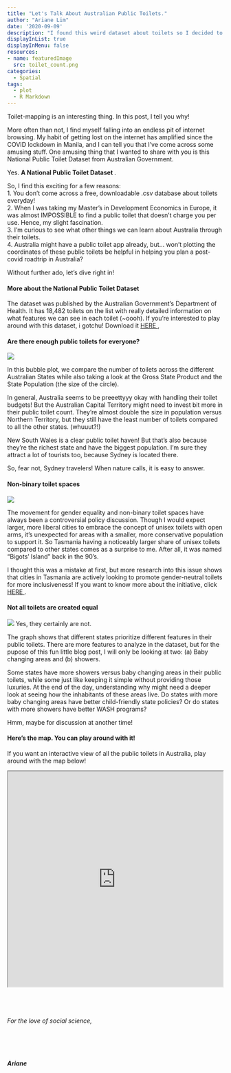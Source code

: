 ```yaml
---
title: "Let's Talk About Australian Public Toilets."
author: "Ariane Lim"
date: '2020-09-09'
description: "I found this weird dataset about toilets so I decided to analyze it."
displayInList: true
displayInMenu: false
resources:
- name: featuredImage
  src: toilet_count.png
categories:
  - Spatial
tags:
  - plot
  - R Markdown
---
```

Toilet-mapping is an interesting thing. In this post, I tell you why!

More often than not, I find myself falling into an endless pit of internet browsing. My habit of getting lost on the internet has amplified since the COVID lockdown in Manila, and I can tell you that I've come across some amusing stuff. One amusing thing that I wanted to share with you is this National Public Toilet Dataset from Australian Government. 

Yes. <b> A National Public Toilet Dataset </b>.

So, I find this exciting for a few reasons: <br>
1. You don't come across a free, downloadable .csv database about toilets everyday!<br>
2. When I was taking my Master's in Development Economics in Europe, it was almost IMPOSSIBLE to find a public toilet that doesn't charge you per use. Hence, my slight fascination.<br>
3. I'm curious to see what other things we can learn about Australia through their toilets.<br>
4. Australia might have a public toilet app already, but... won't plotting the coordinates of these public toilets be helpful in helping you plan a post-covid roadtrip in Australia? 

Without further ado, let's dive right in!

<h4> More about the National Public Toilet Dataset </h4> 
The dataset was published by the Australian Government's Department of Health. It has 18,482 toilets on the list with really detailed information on what features we can see in each toilet (~oooh). If you're interested to play around with this dataset, i gotchu! Download it <a href="https://data.gov.au/data/dataset/national-public-toilet-map"> HERE </a>,

<h4>Are there enough public toilets for everyone? </h4>

![](toilet_count.png)

In this bubble plot, we compare the number of toilets across the different Australian States while also taking a look at the Gross State Product and the State Population (the size of the circle). 

In general, Australia seems to be preeettyyy okay with handling their toilet budgets! But the Australian Capital Territory might need to invest bit more in their public toilet count. They're almost double the size in population versus Northern Territory, but they still have the least number of toilets compared to all the other states. (whuuut?!)

New South Wales is a clear public toilet haven! But that's also because they're the richest state and have the biggest population. I'm sure they attract a lot of tourists too, because Sydney is located there. 

So, fear not, Sydney travelers! When nature calls, it is easy to answer.

<h4>Non-binary toilet spaces </h4>

![](/post/Australian-toilets/Australian_toilets_7_0.png)

The movement for gender equality and non-binary toilet spaces have always been a controversial policy discussion. Though I would expect larger, more liberal cities to embrace the concept of unisex toilets with open arms, it's unexpected for areas with a smaller, more conservative population to support it. So Tasmania having a noticeably larger share of unisex toilets compared to other states comes as a surprise to me. After all, it was named "Bigots' Island" back in the 90's.

I thought this was a mistake at first, but more research into this issue shows that cities in Tasmania are actively looking to promote gender-neutral toilets for more inclusiveness! If you want to know more about the initiative, click <a href="https://www.binary.org.au/divisive_trans_toilet_proposal"> HERE </a>.

<h4> Not all toilets are created equal </h4>

![](Australian_toilets_9_0.png)
Yes, they certainly are not.

The graph shows that different states prioritize different features in their public toilets. There are more features to analyze in the dataset, but for the pupose of this fun little blog post, I will only be looking at two: (a) Baby changing areas and (b) showers.

Some states have more showers versus baby changing areas in their public toilets, while some just like keeping it simple without providing those luxuries. At the end of the day, understanding why might need a deeper look at seeing how the inhabitants of these areas live. Do states with more baby changing areas have better child-friendly state policies? Or do states with more showers have better WASH programs?

Hmm, maybe for discussion at another time!

<h4> Here's the map. You can play around with it! </h4>

If you want an interactive view of all the public toilets in Australia, play around with the map below! 

<iframe src = "https://storage.googleapis.com/maps-blog-ariane/Aus_toilet.html" height="500" width="500"></iframe>

<br><br>

<h6> For the love of social science, <h6><br>
<h5>Ariane</h5>

